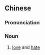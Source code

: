 {{also|爱恨}}
==Chinese==
{{zh-forms|s=爱恨}}

===Pronunciation===
{{zh-pron
|m=àihèn
|cat=n
}}

===Noun===
{{zh-noun}}

# [[love]] and [[hate]]
